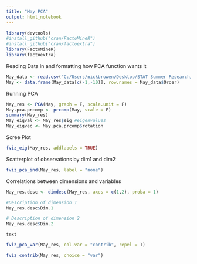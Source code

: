 ```yaml
---
title: "May PCA"
output: html_notebook
---
```


```r
library(devtools)
#install_github("cran/FactoMineR")
#install_github("cran/factoextra")
library(FactoMineR)
library(factoextra)
```


Reading Data in and formatting how PCA function wants it
```r
May_data <- read.csv("C:/Users/nickbrowen/Desktop/STAT Summer Research/MaySoil.csv")[,-1]
May <- data.frame(May_data[c(-1,-10)], row.names = May_data$Order)

```

Running PCA
```r
May_res <- PCA(May, graph = F, scale.unit = F)
May.pca.prcomp <- prcomp(May, scale = F)
summary(May_res)
May_eigval <- May_res$eig #eigenvalues
May_eigvec <- May.pca.prcomp$rotation
```

Scree Plot
```r
fviz_eig(May_res, addlabels = TRUE)
```

Scatterplot of observations by dim1 and dim2
```r
fviz_pca_ind(May_res, label = "none")
```

Correlations between dimensions and variables
```r
May_res.desc <- dimdesc(May_res, axes = c(1,2), proba = 1)

#Description of dimension 1
May_res.desc$Dim.1

# Description of dimension 2
May_res.desc$Dim.2

```
```
text
```

```r
fviz_pca_var(May_res, col.var = "contrib", repel = T)
```


```r
fviz_contrib(May_res, choice = "var")
```


